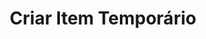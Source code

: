---
title: "Criar Item Temporário"
api: "POST https://regis.app.byefive.com.br/rest/kv-temp"
description: "Cria ou substitui um item com expiração automática no banco de dados chave-valor"
---